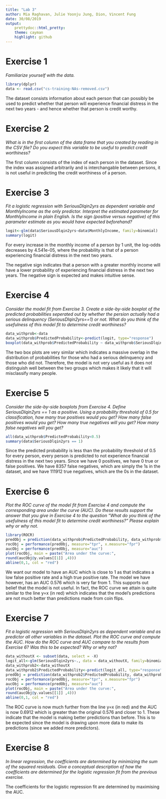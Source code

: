 ```yaml
---
title: "Lab 3"
author: Mia Raghavan, Julie Yoonju Jung, Dion, Vincent Fung 
date: 30/08/2019
output: 
    prettydoc::html_pretty:
    theme: cayman
    highlight: github
---
```


# Exercise 1
*Familiarize yourself with the data.*

```r
library(dplyr)
data <- read.csv("cs-training-NAs-removed.csv")
```

The dataset consists information about each person that can possibly be used to predict whether that person will experience financial distress in the next two years - and hence whether that person is credit worthy.

# Exercise 2
*What is in the first column of the data frame that you created by reading in the CSV file? Do you expect this variable to be useful to predict credit worthiness?*

The first column consists of the index of each person in the dataset. Since the index was assigned arbitrarily and is interchangable between persons, it is not useful in predicting the credit worthiness of a person.

# Exercise 3
*Fit a logistic regression with SeriousDlqin2yrs as dependent variable and MonthlyIncome as the only predictor. Interpret the estimated parameter for MonthlyIncome in plain English. Is the sign (positive versus negative) of this parameter estimate as you would have expected beforehand?*

```r
logit<-glm(data$SeriousDlqin2yrs~data$MonthlyIncome, family=binomial)
summary(logit)
```

For every increase in the monthly income of a person by 1 unit, the log-odds decreases by 4.541e-05, where the probability is that of a person experiencing financial distress in the next two years. 

The negative sign indicates that a person with a greater monthly income will have a lower probability of experiencing financial distress in the next two years. The negative sign is expected and makes intuitive sense.

# Exercise 4
*Consider the model fit from Exercise 3. Create a side-by-side boxplot of the predicted probabilities seperated out by whether the persion actually had a serious delinquency (SeriousDlqin2yrs==1) or not. What do you think of the usefulness of this model fit to determine credit worthiness?*

```r
data_withprob<-data
data_withprob$PredictedProbability<-predict(logit, type="response")
boxplot(data_withprob$PredictedProbability ~ data_withprob$SeriousDlqin2yrs)
```

The two box plots are very similar which indicates a massive overlap in the distribution of probabilities for those who had a serious delinquency and those who did not. Therefore, the model is not very useful as it does not distinguish well between the two groups which makes it likely that it will misclassify many people.

# Exercise 5
*Consider the side-by-side boxplots from Exercise 4. Define SeriousDlqin2yrs == 1 as a positive. Using a probability threshold of 0.5 for classification, how many true positives would you get? How many false positives would you get? How many true negatives will you get? How many false negatives will you get?*

```r
all(data_withprob$PredictedProbability<0.5)
summary(data$SeriousDlqin2yrs == 1)
```

Since the predicted probability is less than the probability threshold of 0.5 for every person, every person is predicted to not experience financial distress in the next two years. Since we have 0 positives, we have 0 true or false positives. We have 8357 false negatives, which are simply the 1s in the dataset, and we have 111912 true negatives, which are the 0s in the dataset.

# Exercise 6
*Plot the ROC curve of the model fit from Exercise 4 and compute the corresponding area under the curve (AUC). Do these results support the answer that you give in Exercise 4 to the question “What do you think of the usefulness of this model fit to determine credit worthiness?” Please explain why or why not.*

```r
library(ROCR)
predObj = prediction(data_withprob$PredictedProbability, data_withprob$SeriousDlqin2yrs)
rocObj = performance(predObj, measure="tpr", x.measure="fpr")
aucObj = performance(predObj, measure="auc")
plot(rocObj, main = paste("Area under the curve:",
round(aucObj@y.values[[1]] ,4)))
abline(0,1, col = "red")
```

We want our model to have an AUC which is close to 1 as that indicates a low false positive rate and a high true positive rate. The model we have however, has an AUC 0.576 which is very far from 1. This supports out belief that the model is not useful. In fact, the ROC curve we attain is quite similar to the line y=x (in red) which indicates that the model's predictions are not much better than predictions made from coin flips.

# Exercise 7
*Fit a logistic regression with SeriousDlqin2yrs as dependent variable and as predictor all other variables in the dataset. Plot the ROC curve and compute the AUC. How do the ROC curve and AUC compare to the results from Exercise 6? Was this to be expected? Why or why not?*

```r
data_withoutX <- subset(data, select = -X)
logit_all<-glm(SeriousDlqin2yrs~., data = data_withoutX, family=binomial)
data_withprob2<-data_withoutX
data_withprob2$PredictedProbability<-predict(logit_all, type="response")
predObj = prediction(data_withprob2$PredictedProbability, data_withprob$SeriousDlqin2yrs)
rocObj = performance(predObj, measure="tpr", x.measure="fpr")
aucObj = performance(predObj, measure="auc")
plot(rocObj, main = paste("Area under the curve:",
round(aucObj@y.values[[1]] ,4)))
abline(0,1, col = "red")
```

The ROC curve is now much further from the line y=x (in red) and the AUC is now 0.6912 which is greater than the original 0.576 and closer to 1. These indicate that the model is making better predictions than before. This is to be expected since the model is drawing upon more data to make its predictions (since we added more predictors).

# Exercise 8
*In linear regression, the coefficients are determined by minimizing the sum of the squared residuals. Give a conceptual description of how the coefficients are determined for the logistic regression fit from the previous exercise.*

The coefficients for the logistic regression fit are determined by maximising the AUC.